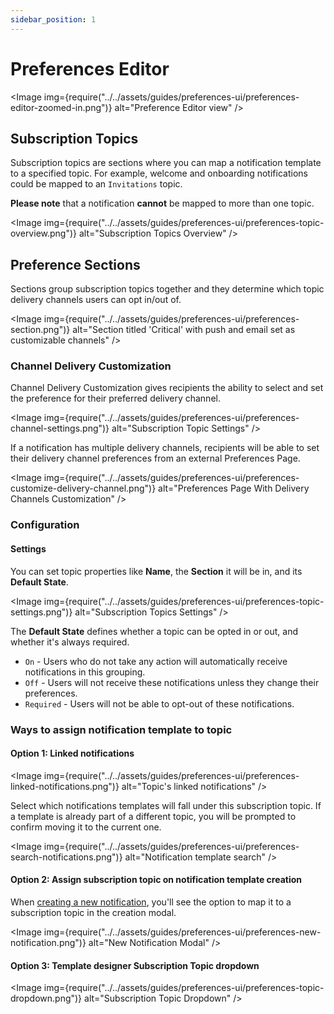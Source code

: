 ```yaml
---
sidebar_position: 1
---
```



# Preferences Editor

<Image
  img={require("../../assets/guides/preferences-ui/preferences-editor-zoomed-in.png")}
  alt="Preference Editor view"
/>

## Subscription Topics

Subscription topics are sections where you can map a notification template to a specified topic. For example, welcome and onboarding notifications could be mapped to an `Invitations` topic.

**Please note** that a notification **cannot** be mapped to more than one topic.

<Image
  img={require("../../assets/guides/preferences-ui/preferences-topic-overview.png")}
  alt="Subscription Topics Overview"
/>

## Preference Sections

Sections group subscription topics together and they determine which topic delivery channels users can opt in/out of.

<Image
  img={require("../../assets/guides/preferences-ui/preferences-section.png")}
  alt="Section titled 'Critical' with push and email set as customizable channels"
/>

### Channel Delivery Customization

Channel Delivery Customization gives recipients the ability to select and set the preference for their preferred delivery channel.

<Image
  img={require("../../assets/guides/preferences-ui/preferences-channel-settings.png")}
  alt="Subscription Topic Settings"
/>

If a notification has multiple delivery channels, recipients will be able to set their delivery channel preferences from an external Preferences Page.

<Image
  img={require("../../assets/guides/preferences-ui/preferences-customize-delivery-channel.png")}
  alt="Preferences Page With Delivery Channels Customization"
/>



### Configuration

#### Settings

You can set topic properties like **Name**, the **Section** it will be in, and its **Default State**.

<Image
  img={require("../../assets/guides/preferences-ui/preferences-topic-settings.png")}
  alt="Subscription Topics Settings"
/>

The **Default State** defines whether a topic can be opted in or out, and whether it's always required.

- `On` - Users who do not take any action will automatically receive notifications in this grouping.
- `Off` - Users will not receive these notifications unless they change their preferences.
- `Required` - Users will not be able to opt-out of these notifications.

### Ways to assign notification template to topic

#### Option 1: Linked notifications

<Image
  img={require("../../assets/guides/preferences-ui/preferences-linked-notifications.png")}
  alt="Topic's linked notifications"
/>

Select which notifications templates will fall under this subscription topic. If a template is already part of a different topic,
you will be prompted to confirm moving it to the current one.

<Image
  img={require("../../assets/guides/preferences-ui/preferences-search-notifications.png")}
  alt="Notification template search"
/>

#### Option 2: Assign subscription topic on notification template creation

When [creating a new notification](../../content/notification-editor/design-a-notification.mdx), you'll see the option to map it to a subscription topic in the creation modal.

<Image
  img={require("../../assets/guides/preferences-ui/preferences-new-notification.png")}
  alt="New Notification Modal"
/>

#### Option 3: Template designer Subscription Topic dropdown

<Image
  img={require("../../assets/guides/preferences-ui/preferences-topic-dropdown.png")}
  alt="Subscription Topic Dropdown"
/>
